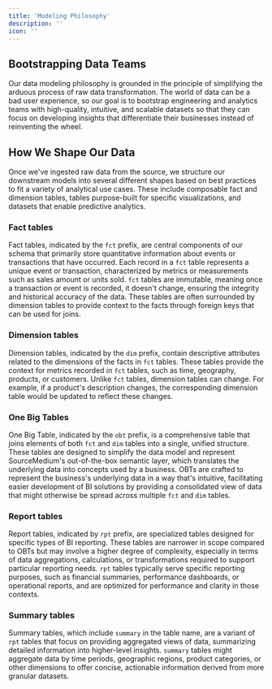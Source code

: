 ```yaml
---
title: 'Modeling Philosophy'
description: ''
icon: ''
---
```


## Bootstrapping Data Teams
Our data modeling philosophy is grounded in the principle of simplifying the arduous process of raw data 
transformation. The world of data can be a bad user experience, so our goal is to bootstrap engineering and analytics teams with high-quality, intuitive, and scalable 
datasets so that they can focus on developing insights that differentiate their businesses instead of reinventing the wheel.

## How We Shape Our Data

Once we've ingested raw data from the source, we structure our downstream models into several different shapes based on best practices 
to fit a variety of analytical use cases. These include composable fact and dimension tables, tables purpose-built for specific visualizations, 
and datasets that enable predictive analytics.

### Fact tables
Fact tables, indicated by the `fct` prefix, are central components of our schema that primarily store quantitative information 
about events or transactions that have occurred. Each record in a `fct` table represents a unique event or transaction, characterized by 
metrics or measurements such as sales amount or units sold. `fct` tables are immutable, meaning once a transaction or event is recorded, it 
doesn't change, ensuring the integrity and historical accuracy of the data. These tables are often surrounded by dimension tables to provide context 
to the facts through foreign keys that can be used for joins.

### Dimension tables
Dimension tables, indicated by the `dim` prefix, contain descriptive attributes related to the dimensions of the facts in `fct` tables. 
These tables provide the context for metrics recorded in `fct` tables, such as time, geography, products, or customers. Unlike `fct` tables, 
dimension tables can change. For example, if a product's description changes, the corresponding dimension table would be updated to reflect these 
changes.

### One Big Tables
One Big Table, indicated by the `obt` prefix, is a comprehensive table that joins elements of both `fct` and `dim` tables into a single, 
unified structure. These tables are designed to simplify the data model and represent SourceMedium's out-of-the-box semantic layer, which translates 
the underlying data into concepts used by a business. OBTs are crafted to represent the business's underlying data in a way that's intuitive, 
facilitating easier development of BI solutions by providing a consolidated view of data that might otherwise be spread across multiple `fct` 
and `dim` tables.

### Report tables
Report tables, indicated by `rpt` prefix, are specialized tables designed for specific types of BI reporting. These tables are narrower in 
scope compared to OBTs but may involve a higher degree of complexity, especially in terms of data aggregations, calculations, or transformations 
required to support particular reporting needs. `rpt` tables typically serve specific reporting purposes, such as financial summaries, performance 
dashboards, or operational reports, and are optimized for performance and clarity in those contexts.

### Summary tables
Summary tables, which include `summary` in the table name, are a variant of `rpt` tables that focus on providing aggregated views of 
data, summarizing detailed information into higher-level insights. `summary` tables might aggregate data by time periods, geographic regions, 
product categories, or other dimensions to offer concise, actionable information derived from more granular datasets.